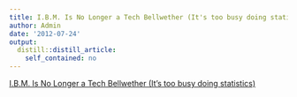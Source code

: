 ```yaml
---
title: I.B.M. Is No Longer a Tech Bellwether (It's too busy doing statistics)
author: Admin
date: '2012-07-24'
output:
  distill::distill_article:
    self_contained: no
---
```


[I.B.M. Is No Longer a Tech Bellwether (It's too busy doing statistics)](http://bits.blogs.nytimes.com/2012/07/23/ibm-no-longer-a-tech-bellwether/?smid=tu-share)

